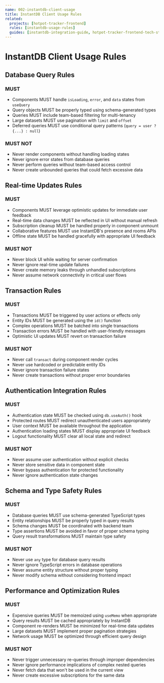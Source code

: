 ```yaml
---
name: 002-instantdb-client-usage
title: InstantDB Client Usage Rules
related:
  projects: [hotpot-tracker-frontend]
  rules: [instantdb-usage-rules]
  guides: [instantdb-integration-guide, hotpot-tracker-frontend-tech-stack]
---
```


# InstantDB Client Usage Rules

## Database Query Rules

### MUST
- Components MUST handle `isLoading`, `error`, and `data` states from `useQuery`
- Query objects MUST be properly typed using schema-generated types
- Queries MUST include team-based filtering for multi-tenancy
- Large datasets MUST use pagination with `limit` and `offset`
- Deferred queries MUST use conditional query patterns (`query = user ? {...} : null`)

### MUST NOT
- Never render components without handling loading states
- Never ignore error states from database queries
- Never perform queries without team-based access control
- Never create unbounded queries that could fetch excessive data

## Real-time Updates Rules

### MUST
- Components MUST leverage optimistic updates for immediate user feedback
- Real-time data changes MUST be reflected in UI without manual refresh
- Subscription cleanup MUST be handled properly in component unmount
- Collaborative features MUST use InstantDB's presence and rooms APIs
- Offline state MUST be handled gracefully with appropriate UI feedback

### MUST NOT
- Never block UI while waiting for server confirmation
- Never ignore real-time update failures
- Never create memory leaks through unhandled subscriptions
- Never assume network connectivity in critical user flows

## Transaction Rules

### MUST
- Transactions MUST be triggered by user actions or effects only
- Entity IDs MUST be generated using the `id()` function
- Complex operations MUST be batched into single transactions
- Transaction errors MUST be handled with user-friendly messages
- Optimistic UI updates MUST revert on transaction failure

### MUST NOT
- Never call `transact` during component render cycles
- Never use hardcoded or predictable entity IDs
- Never ignore transaction failure states
- Never create transactions without proper error boundaries

## Authentication Integration Rules

### MUST
- Authentication state MUST be checked using `db.useAuth()` hook
- Protected routes MUST redirect unauthenticated users appropriately
- User context MUST be available throughout the application
- Authentication loading states MUST display appropriate UI feedback
- Logout functionality MUST clear all local state and redirect

### MUST NOT
- Never assume user authentication without explicit checks
- Never store sensitive data in component state
- Never bypass authentication for protected functionality
- Never ignore authentication state changes

## Schema and Type Safety Rules

### MUST
- Database queries MUST use schema-generated TypeScript types
- Entity relationships MUST be properly typed in query results
- Schema changes MUST be coordinated with backend team
- Type assertions MUST be avoided in favor of proper schema typing
- Query result transformations MUST maintain type safety

### MUST NOT
- Never use `any` type for database query results
- Never ignore TypeScript errors in database operations
- Never assume entity structure without proper typing
- Never modify schema without considering frontend impact

## Performance and Optimization Rules

### MUST
- Expensive queries MUST be memoized using `useMemo` when appropriate
- Query results MUST be cached appropriately by InstantDB
- Component re-renders MUST be minimized for real-time data updates
- Large datasets MUST implement proper pagination strategies
- Network usage MUST be optimized through efficient query design

### MUST NOT
- Never trigger unnecessary re-queries through improper dependencies
- Never ignore performance implications of complex nested queries
- Never fetch data that won't be used in the current view
- Never create excessive subscriptions for the same data